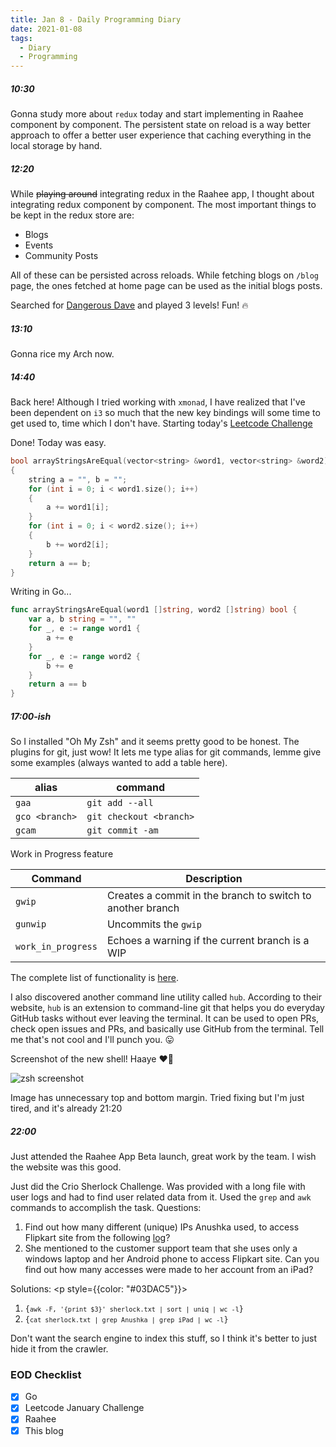 ```yaml
---
title: Jan 8 - Daily Programming Diary
date: 2021-01-08
tags:
  - Diary
  - Programming
---
```


##### 10:30
Gonna study more about `redux` today and start implementing in Raahee component by component. The persistent state on reload is a way better approach to offer a better user experience that caching everything in the local storage by hand.

##### 12:20
While ~~playing around~~ integrating redux in the Raahee app, I thought about integrating redux component by component. The most important things to be kept in the redux store are:
- Blogs
- Events
- Community Posts  

All of these can be persisted across reloads. While fetching blogs on `/blog` page, the ones fetched at home page can be used as the initial blogs posts.

Searched for [Dangerous Dave](https://www.playdosgames.com/play/dangerous-dave/) and played 3 levels! Fun! 🔥 

##### 13:10 
Gonna rice my Arch now.

##### 14:40
Back here! Although I tried working with `xmonad`, I have realized that I've been dependent on `i3` so much that the new key bindings will some time to get used to, time which I don't have. Starting today's [Leetcode Challenge](https://leetcode.com/explore/featured/card/january-leetcoding-challenge-2021/580/week-2-january-8th-january-14th/3597/)

Done! Today was easy.

```cpp:title=check-if-two-string-arrays-are-equivalent.cpp
bool arrayStringsAreEqual(vector<string> &word1, vector<string> &word2)
{
    string a = "", b = "";
    for (int i = 0; i < word1.size(); i++)
    {
        a += word1[i];
    }
    for (int i = 0; i < word2.size(); i++)
    {
        b += word2[i];
    }
    return a == b;
}
```

Writing in Go...

```go:title=check-if-two-string-arrays-are-equivalent.go
func arrayStringsAreEqual(word1 []string, word2 []string) bool {
	var a, b string = "", ""
	for _, e := range word1 {
		a += e
	}
	for _, e := range word2 {
		b += e
	}
	return a == b
}
```

##### 17:00-ish
So I installed "Oh My Zsh" and it seems pretty good to be honest. The plugins for git, just wow!
It lets me type alias for git commands, lemme give some examples (always wanted to add a table here).

|     alias     |       command         |
|---------------|-----------------------|
|     `gaa`     |     `git add --all`   |
| `gco <branch>`|`git checkout <branch>`|
|     `gcam`    |   `git commit -am`    |


Work in Progress feature

|     Command   |       Description     |
|---------------|-----------------------|
|     `gwip`    | Creates a commit in the branch to switch to another branch|
|   `gunwip`    | Uncommits the `gwip`|
|`work_in_progress` |	Echoes a warning if the current branch is a WIP|

The complete list of functionality is [here](https://github.com/ohmyzsh/ohmyzsh/tree/master/plugins/git).

I also discovered another command line utility called `hub`. According to their website, `hub` is an extension to command-line git that helps you do everyday GitHub tasks without ever leaving the terminal.
It can be used to open PRs, check open issues and PRs, and basically use GitHub from the terminal. Tell me that's not cool and I'll punch you. 😛

Screenshot of the new shell! Haaye ❤️💞

![zsh screenshot](./zsh-ss.png)

Image has unnecessary top and bottom margin. Tried fixing but I'm just tired, and it's already 21:20

##### 22:00
Just attended the Raahee App Beta launch, great work by the team. I wish the website was this good.

Just did the Crio Sherlock Challenge. Was provided with a long file with user logs and had to find user related data from it. Used the `grep` and `awk` commands to accomplish the task.
Questions:

1. Find out how many different (unique) IPs Anushka used, to access Flipkart site from the following [log](https://docs.google.com/document/d/1aG7Rfs18LrYO1mKq270eqA8EEFo_WBpGvwhsjTZN4ns/edit)?
2. She mentioned to the customer support team that she uses only a windows laptop and her Android phone to access Flipkart site. Can you find out how many accesses were made to her account from an iPad?


Solutions:
<HideContent myKey="solution">
    <p style={{color: "#03DAC5"}}>
      <ol>
        <li><code>{`awk -F, '{print $3}' sherlock.txt | sort | uniq | wc -l`}</code></li>
        <li><code>{`cat sherlock.txt | grep Anushka | grep iPad | wc -l`}</code></li>
      </ol>
    </p>
</HideContent>

Don't want the search engine to index this stuff, so I think it's better to just hide it from the crawler.

### EOD Checklist
- [x] Go
- [x] Leetcode January Challenge
- [x] Raahee
- [x] This blog